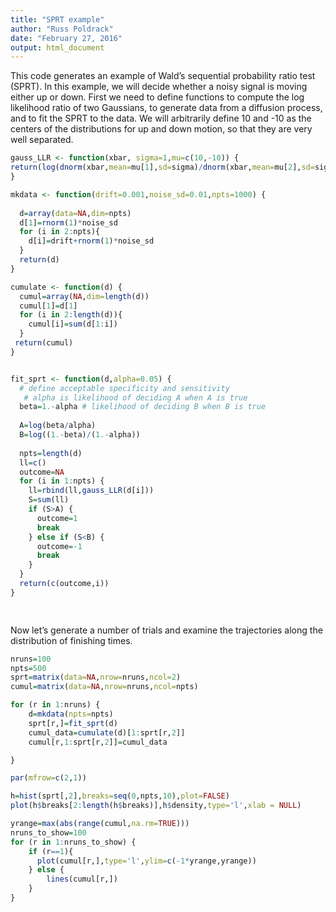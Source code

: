 ```yaml
---
title: "SPRT example"
author: "Russ Poldrack"
date: "February 27, 2016"
output: html_document
---
```


This code generates an example of Wald's sequential probability ratio test (SPRT). In this example, we will decide whether a noisy signal is moving either up or down.  First we need to define functions to compute the log likelihood ratio of two Gaussians, to generate data from a diffusion process, and to fit the SPRT to the data.  We will arbitrarily define 10 and -10 as the centers of the distributions for up and down motion, so that they are very well separated.

```r

gauss_LLR <- function(xbar, sigma=1,mu=c(10,-10)) {
return(log(dnorm(xbar,mean=mu[1],sd=sigma)/dnorm(xbar,mean=mu[2],sd=sigma)))
}

mkdata <- function(drift=0.001,noise_sd=0.01,npts=1000) {
  
  d=array(data=NA,dim=npts)
  d[1]=rnorm(1)*noise_sd
  for (i in 2:npts){
    d[i]=drift+rnorm(1)*noise_sd
  }
  return(d)
}

cumulate <- function(d) {
  cumul=array(NA,dim=length(d))
  cumul[1]=d[1]
  for (i in 2:length(d)){
    cumul[i]=sum(d[1:i])
  }
 return(cumul) 
}


fit_sprt <- function(d,alpha=0.05) {
  # define acceptable specificity and sensitivity
   # alpha is likelihood of deciding A when A is true
  beta=1.-alpha # likelihood of deciding B when B is true
  
  A=log(beta/alpha)
  B=log((1.-beta)/(1.-alpha))
  
  npts=length(d)
  ll=c()
  outcome=NA
  for (i in 1:npts) {
    ll=rbind(ll,gauss_LLR(d[i]))
    S=sum(ll)
    if (S>A) {
      outcome=1
      break
    } else if (S<B) {
      outcome=-1
      break
    }
  }
  return(c(outcome,i))
}

        
```

Now let's generate a number of trials and examine the trajectories along the distribution of finishing times.
```r

nruns=100
npts=500
sprt=matrix(data=NA,nrow=nruns,ncol=2)
cumul=matrix(data=NA,nrow=nruns,ncol=npts)

for (r in 1:nruns) {
    d=mkdata(npts=npts)
    sprt[r,]=fit_sprt(d)
    cumul_data=cumulate(d)[1:sprt[r,2]]
    cumul[r,1:sprt[r,2]]=cumul_data

}

par(mfrow=c(2,1))

h=hist(sprt[,2],breaks=seq(0,npts,10),plot=FALSE)
plot(h$breaks[2:length(h$breaks)],h$density,type='l',xlab = NULL)

yrange=max(abs(range(cumul,na.rm=TRUE)))
nruns_to_show=100
for (r in 1:nruns_to_show) {
    if (r==1){ 
      plot(cumul[r,],type='l',ylim=c(-1*yrange,yrange))
    } else {
        lines(cumul[r,])
    }
}


```
